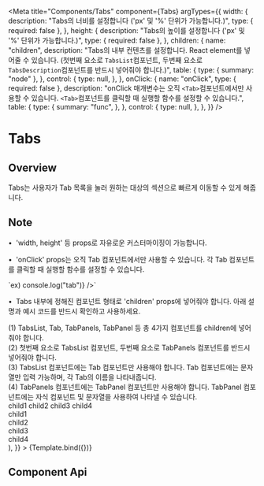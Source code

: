 
<Meta
  title="Components/Tabs"
  component={Tabs}
  argTypes={{
    width: {
      description: "Tabs의 너비를 설정합니다 ('px' 및 '%' 단위가 가능합니다.)",
      type: { required: false },
    },
    height: {
      description: "Tabs의 높이를 설정합니다 ('px' 및 '%' 단위가 가능합니다.)",
      type: { required: false },
    },
    children: {
      name: "children",
      description:
        "Tabs의 내부 컨텐츠를 설정합니다. React element를 넣어줄 수 있습니다. (첫번째 요소로 `TabsList`컴포넌트, 두번째 요소로 `TabsDescription`컴포넌트를 반드시 넣어줘야 합니다.)",
      table: {
        type: { summary: "node" },
      },
      control: {
        type: null,
      },
    },
    onClick: {
      name: "onClick",
      type: { required: false },
      description:
        "onClick 매개변수는 오직 `<Tab>`컴포넌트에서만 사용할 수 있습니다. `<Tab>`컴포넌트를 클릭할 때 실행할 함수를 설정할 수 있습니다.",
      table: {
        type: {
          summary: "func",
        },
      },
      control: {
        type: null,
      },
    },
  }}
/>

# Tabs

## Overview

Tabs는 사용자가 Tab 목록을 눌러 원하는 대상의 섹션으로 빠르게 이동할 수 있게 해줍니다.


## Note

&bull;&nbsp; 'width, height' 등 props로 자유로운 커스터마이징이 가능합니다.<br/>

&bull;&nbsp; 'onClick' props는 오직 Tab 컴포넌트에서만 사용할 수 있습니다. 각 Tab 컴포넌트를 클릭할 때 실행할 함수를 설정할 수 있습니다.<br/>

<div style={{ marginLeft: "30px" }}>
  `ex) <Tab onClick={() => console.log("tab")} />`
</div>

&bull;&nbsp; Tabs 내부에 정해진 컴포넌트 형태로 'children' props에 넣어줘야 합니다.
아래 설명과 예시 코드를 반드시 확인하고 사용하세요.

<div style={{ marginLeft: "30px" }}>
  (1) TabsList, Tab, TabPanels, TabPanel 등 총 4가지 컴포넌트를 children에
  넣어줘야 합니다.
</div>
<div style={{ marginLeft: "30px" }}>
  (2) 첫번째 요소로 TabsList 컴포넌트, 두번째 요소로 TabPanels 컴포넌트를 반드시
  넣어줘야 합니다.
</div>
<div style={{ marginLeft: "30px" }}>
  (3) TabsList 컴포넌트에는 Tab 컴포넌트만 사용해야 합니다. Tab 컴포넌트에는
  문자열만 입력 가능하며, 각 Tab의 이름을 나타내줍니다.
</div>
<div style={{ marginLeft: "30px" }}>
  (4) TabPanels 컴포넌트에는 TabPanel 컴포넌트만 사용해야 합니다. TabPanel
  컴포넌트에는 자식 컴포넌트 및 문자열을 사용하여 나타낼 수 있습니다.
</div>

<Canvas>
  <Story
    name="Default"
    args={{
      width: "600px",
      height: "50px",
      children: (
        <>
          <TabList>
            <Tab>child1</Tab>
            <Tab disabled>child2</Tab>
            <Tab>child3</Tab>
            <Tab>child4</Tab>
          </TabList>
          <TabPanels>
            <TabPanel>
              <div>child1</div>
            </TabPanel>
            <TabPanel>
              <div>child2</div>
            </TabPanel>
            <TabPanel>
              <div>child3</div>
            </TabPanel>
            <TabPanel>
              <div>child4</div>
            </TabPanel>
          </TabPanels>
        </>
      ),
    }}
  >
    {Template.bind({})}
  </Story>
</Canvas>

## Component Api

<ArgsTable story="Default" />
